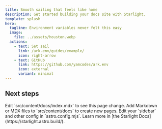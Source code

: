 ```yaml
---
title: Smooth sailing that feels like home
description: Get started building your docs site with Starlight.
template: splash
hero:
  tagline: Environment variables never felt this easy
  image:
    file: ../assets/houston.webp
  actions:
    - text: Set sail
      link: /ark.env/guides/example/
      icon: right-arrow
    - text: GitHub
      link: https://github.com/yamcodes/ark.env
      icon: external
      variant: minimal
---
```



## Next steps

<CardGrid stagger>
	<Card title="Update content" icon="pencil">
		Edit `src/content/docs/index.mdx` to see this page change.
	</Card>
	<Card title="Add new content" icon="add-document">
		Add Markdown or MDX files to `src/content/docs` to create new pages.
	</Card>
	<Card title="Configure your site" icon="setting">
		Edit your `sidebar` and other config in `astro.config.mjs`.
	</Card>
	<Card title="Read the docs" icon="open-book">
		Learn more in [the Starlight Docs](https://starlight.astro.build/).
	</Card>
</CardGrid>
